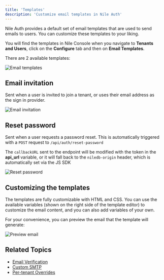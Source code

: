 ```yaml
---
title: 'Templates'
description: 'Customize email templates in Nile Auth'
---
```


Nile Auth provides a default set of email templates that are used to send emails to users. 
You can customize these templates to your liking.

You will find the templates in Nile Console when you navigate to **Tenants and Users**, click on 
the **Configure** tab and then on **Email Templates**.

There are 2 available templates:

![Email templates](/images/auth/email_templates_overview.png)

## Email invitation

Sent when a user is invited to join a tenant, or uses their email address as the sign in provider.

![Email invitation](/images/auth/email_template.png)

## Reset password

Sent when a user requests a password reset. This is automatically triggered with a `POST` request to `/api/auth/reset-password`

The `callbackURL` sent to the endpoint will be modified with the token in the **api_url** variable, or it will fall back to the `niledb-origin` header, which is automatically set via the JS SDK

![Reset password](/images/auth/email_template_reset.png)

## Customizing the templates

The templates are fully customizable with HTML and CSS. You can use the available variables 
(shown on the right side of the template editor) to customize the email content, and you can also add variables of your own.

For your convenience, you can preview the email that the template will generate:

![Preview email](/images/auth/email_template_preview.png)

## Related Topics

- [Email Verification](/auth/email/verification)
- [Custom SMTP](/auth/email/customsmtp)
- [Per-tenant Overrides](/auth/concepts/per-tenantoverrides) 
